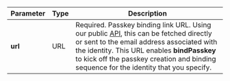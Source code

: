 | Parameter | Type | Description |
| --- | --- | --- |
| **url** | URL | Required. Passkey binding link URL. Using our public [API](https://developer.beyondidentity.com/api/v1#tag/Credential-Binding-Jobs/operation/CreateCredentialBindingJob), this can be fetched directly or sent to the email address associated with the identity. This URL enables **bindPasskey** to kick off the passkey creation and binding sequence for the identity that you specify. |